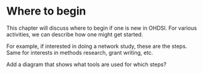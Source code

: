 # Where to begin {#WhereToBegin}

This chapter will discuss where to begin if one is new in OHDSI. For various activities, we can describe how one might get started. 

For example, if interested in doing a network study, these are the steps. Same for interests in methods research, grant writing, etc.

Add a diagram that shows what tools are used for which steps?
